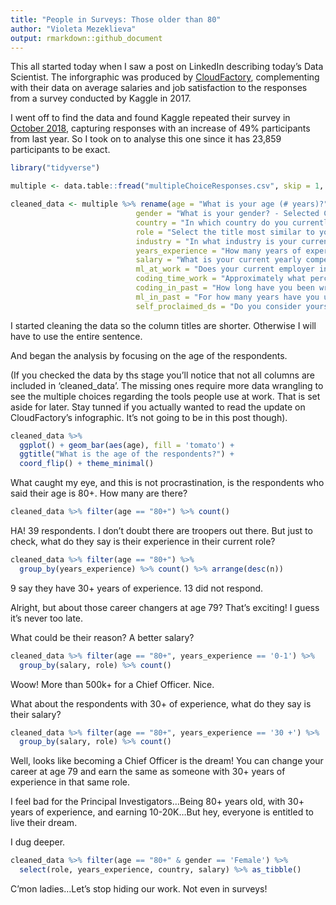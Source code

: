 ```yaml
---
title: "People in Surveys: Those older than 80"
author: "Violeta Mezeklieva"
output: rmarkdown::github_document
---
```



This all started today when I saw a post on LinkedIn describing today's Data Scientist. The inforgraphic was produced by [CloudFactory](https://www.cloudfactory.com/hubfs/02-Contents/5-Infographics/Life-of-Data-Scientist-Infographic.pdf?hsCtaTracking=4ed5fb6f-cb6d-4b5f-971e-3f69697204c2%7C77b4ec9b-262d-4ae4-bab3-8ac3be56a4f8), complementing with their data on average salaries and job satisfaction to the responses from a survey conducted by Kaggle in 2017. 

I went off to find the data and found Kaggle repeated their survey in [October 2018](https://www.kaggle.com/kaggle/kaggle-survey-2018), capturing responses with an increase of 49% participants from last year. So I took on to analyse this one since it has 23,859 participants to be exact. 


```r
library("tidyverse")
```

```r
multiple <- data.table::fread("multipleChoiceResponses.csv", skip = 1, colClasses = 'character')
```

```r
cleaned_data <- multiple %>% rename(age = "What is your age (# years)?",
                            gender = "What is your gender? - Selected Choice",
                            country = "In which country do you currently reside?",
                            role = "Select the title most similar to your current role (or most recent title if retired): - Selected Choice",
                            industry = "In what industry is your current employer/contract (or your most recent employer if retired)? - Selected Choice",
                            years_experience = "How many years of experience do you have in your current role?",
                            salary = "What is your current yearly compensation (approximate $USD)?",
                            ml_at_work = "Does your current employer incorporate machine learning methods into their business?",
                            coding_time_work = "Approximately what percent of your time at work or school is spent actively coding?",
                            coding_in_past = "How long have you been writing code to analyze data?",
                            ml_in_past = "For how many years have you used machine learning methods (at work or in school)?",
                            self_proclaimed_ds = "Do you consider yourself to be a data scientist?")
```

I started cleaning the data so the column titles are shorter. Otherwise I will have to use the entire sentence.

And began the analysis by focusing on the age of the respondents. 

(If you checked the data by ths stage you'll notice that not all columns are included in 'cleaned_data'. The missing ones require more data wrangling to see the multiple choices regarding the tools people use at work. That is set aside for later. Stay tunned if you actually wanted to read the update on CloudFactory's infographic. It's not going to be in this post though).


```r
cleaned_data %>% 
  ggplot() + geom_bar(aes(age), fill = 'tomato') + 
  ggtitle("What is the age of the respondents?") +
  coord_flip() + theme_minimal()
```


What caught my eye, and this is not procrastination, is the respondents who said their age is 80+. 
How many are there?

```r
cleaned_data %>% filter(age == "80+") %>% count()
```
HA! 39 respondents. 
I don't doubt there are troopers out there. But just to check, what do they say is their experience in their current role?

```r
cleaned_data %>% filter(age == "80+") %>%
  group_by(years_experience) %>% count() %>% arrange(desc(n))
```
9 say they have 30+ years of experience.
13 did not respond. 

Alright, but about those career changers at age 79? That's exciting! I guess it's never too late.

What could be their reason? A better salary? 

```r
cleaned_data %>% filter(age == "80+", years_experience == '0-1') %>%
  group_by(salary, role) %>% count() 
```

Woow! More than 500k+ for a Chief Officer. Nice.

What about the respondents with 30+ of experience, what do they say is their salary?

```r
cleaned_data %>% filter(age == "80+", years_experience == '30 +') %>%
  group_by(salary, role) %>% count() 
```

Well, looks like becoming a Chief Officer is the dream! You can change your career at age 79 and earn the same as someone with 30+ years of experience in that same role.

I feel bad for the Principal Investigators...Being 80+ years old, with 30+ years of experience, and earning 10-20K...But hey, everyone is entitled to live their dream.





I dug deeper.


```r
cleaned_data %>% filter(age == "80+" & gender == 'Female') %>%
  select(role, years_experience, country, salary) %>% as_tibble()
```

C'mon ladies...Let's stop hiding our work. Not even in surveys!
